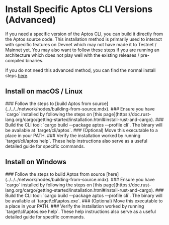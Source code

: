 
# Install Specific Aptos CLI Versions (Advanced)

If you need a specific version of the Aptos CLI, you can build it directly from the Aptos source code. This installation method is primarily used to interact with specific features on Devnet which may not have made it to Testnet / Mainnet yet. You may also want to follow these steps if you are running an architecture which does not play well with the existing releases / pre-compiled binaries.

If you do not need this advanced method, you can find the normal install steps [here](../../cli.mdx).

## Install on macOS / Linux

<Steps>
### Follow the steps to [build Aptos from source](../../../network/nodes/building-from-source.mdx).
### Ensure you have `cargo` installed by following the steps on [this page](https://doc.rust-lang.org/cargo/getting-started/installation.html#install-rust-and-cargo).
### Build the CLI tool: `cargo build --package aptos --profile cli`.
   The binary will be available at `target/cli/aptos`.
### (Optional) Move this executable to a place in your PATH.
### Verify the installation worked by running `target/cli/aptos help`.
   These help instructions also serve as a useful detailed guide for specific commands.
</Steps>

## Install on Windows

<Steps>
### Follow the steps to build Aptos from source [here](../../../network/nodes/building-from-source.mdx).
### Ensure you have `cargo` installed by following the steps on [this page](https://doc.rust-lang.org/cargo/getting-started/installation.html#install-rust-and-cargo).
### Build the CLI tool: `cargo build --package aptos --profile cli`.
   The binary will be available at `target\cli\aptos.exe`.
### (Optional) Move this executable to a place in your PATH.
### Verify the installation worked by running `target\cli\aptos.exe help`.
   These help instructions also serve as a useful detailed guide for specific commands.
</Steps>
